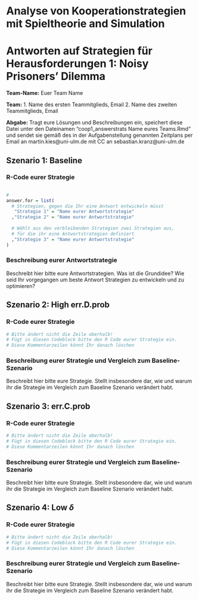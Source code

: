 Analyse von Kooperationstrategien mit Spieltheorie and Simulation
========================================================================
Antworten auf Strategien für Herausforderungen 1: Noisy Prisoners' Dilemma
========================================================================

**Team-Name:** Euer Team Name

**Team:**
  1. Name des ersten Teammitglieds, Email
  2. Name des zweiten Teammitglieds, Email
  

**Abgabe:** Tragt eure Lösungen und Beschreibungen ein, speichert diese Datei unter den Dateinamen "coop1_answerstrats Name eures Teams.Rmd" und sendet sie gemäß des in der Aufgabenstellung genannten Zeitplans per Email an martin.kies@uni-ulm.de mit CC an sebastian.kranz@uni-ulm.de

Szenario 1: Baseline
-------------------------------------------------------------------

### R-Code eurer Strategie
```r


```

```r
#
answer.for = list(
  # Strategien, gegen die Ihr eine Antwort entwickeln müsst 
   "Strategie 1" = "Name eurer Antwortstrategie"  
  ,"Strategie 2" = "Name eurer Antwortstrategie"  
  
  # Wählt aus den verbleibenden Strategien zwei Strategien aus,
  # für die ihr eine Antwortstrategien definiert
  ,"Strategie 3" = "Name eurer Antwortstrategie"  
)

```

### Beschreibung eurer Antwortstrategie

Beschreibt hier bitte eure Antwortstrategien. Was ist die Grundidee? Wie seid Ihr vorgegangen um beste Antwort Strategien zu entwickeln und zu optimieren?


Szenario 2: High err.D.prob
-------------------------------------------------------------------

### R-Code eurer Strategie
```r
# Bitte ändert nicht die Zeile oberhalb! 
# Fügt in diesen Codeblock bitte den R Code eurer Strategie ein.
# Diese Kommentarzeilen könnt Ihr danach löschen


```
### Beschreibung eurer Strategie und Vergleich zum Baseline-Szenario

Beschreibt hier bitte eure Strategie. Stellt insbesondere dar, wie und warum ihr die Strategie im Vergleich zum Baseline Szenario verändert habt.


Szenario 3: err.C.prob
-------------------------------------------------------------------

### R-Code eurer Strategie
```r
# Bitte ändert nicht die Zeile oberhalb! 
# Fügt in diesen Codeblock bitte den R Code eurer Strategie ein.
# Diese Kommentarzeilen könnt Ihr danach löschen


```
### Beschreibung eurer Strategie und Vergleich zum Baseline-Szenario

Beschreibt hier bitte eure Strategie. Stellt insbesondere dar, wie und warum ihr die Strategie im Vergleich zum Baseline Szenario verändert habt.


Szenario 4: Low $\delta$
-------------------------------------------------------------------

### R-Code eurer Strategie
```r
# Bitte ändert nicht die Zeile oberhalb! 
# Fügt in diesen Codeblock bitte den R Code eurer Strategie ein.
# Diese Kommentarzeilen könnt Ihr danach löschen


```
### Beschreibung eurer Strategie und Vergleich zum Baseline-Szenario

Beschreibt hier bitte eure Strategie. Stellt insbesondere dar, wie und warum ihr die Strategie im Vergleich zum Baseline Szenario verändert habt.



